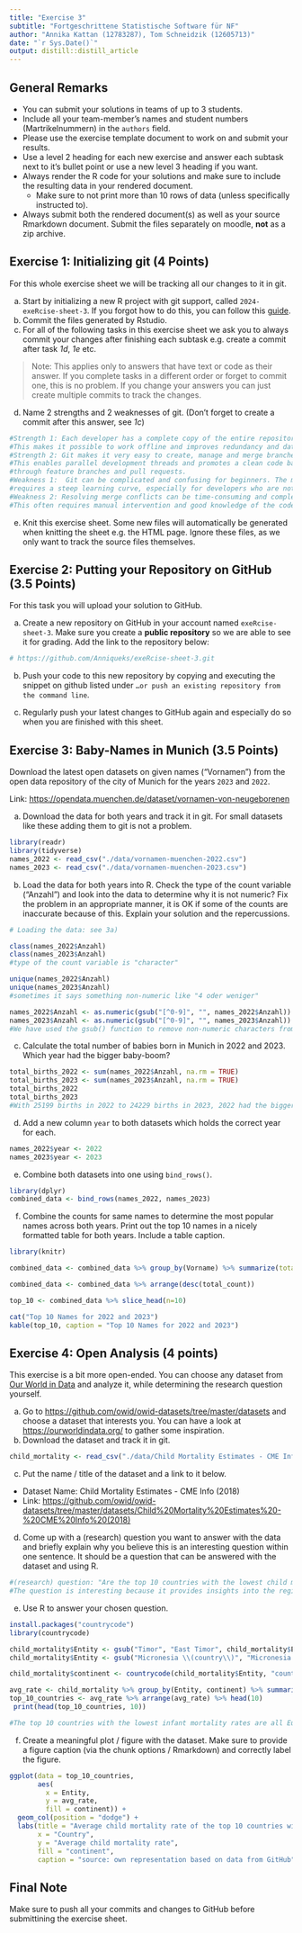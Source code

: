 ```yaml
---
title: "Exercise 3"
subtitle: "Fortgeschrittene Statistische Software für NF"
author: "Annika Kattan (12783287), Tom Schneidzik (12605713)"
date: "`r Sys.Date()`"
output: distill::distill_article
---
```


## General Remarks

-   You can submit your solutions in teams of up to 3 students.
-   Include all your team-member's names and student numbers
    (Martrikelnummern) in the `authors` field.
-   Please use the exercise template document to work on and submit your
    results.
-   Use a level 2 heading for each new exercise and answer each subtask
    next to it's bullet point or use a new level 3 heading if you want.
-   Always render the R code for your solutions and make sure to include
    the resulting data in your rendered document.
    -   Make sure to not print more than 10 rows of data (unless
        specifically instructed to).
-   Always submit both the rendered document(s) as well as your source
    Rmarkdown document. Submit the files separately on moodle, **not**
    as a zip archive.

## Exercise 1: Initializing git (4 Points)

For this whole exercise sheet we will be tracking all our changes to it
in git.

a)  Start by initializing a new R project with git support, called
    `2024-exeRcise-sheet-3`. If you forgot how to do this, you can
    follow this
    [guide](https://malikaihle.github.io/Introduction-RStudio-Git-GitHub/rstudio_project.html).
b)  Commit the files generated by Rstudio.
c)  For all of the following tasks in this exercise sheet we ask you to
    always commit your changes after finishing each subtask e.g. create
    a commit after task *1d*, *1e* etc.

> Note: This applies only to answers that have text or code as their
> answer. If you complete tasks in a different order or forget to commit
> one, this is no problem. If you change your answers you can just
> create multiple commits to track the changes.

d)  Name 2 strengths and 2 weaknesses of git. (Don't forget to create a
    commit after this answer, see *1c*)
    
```r
#Strength 1: Each developer has a complete copy of the entire repository, including the entire history.
#This makes it possible to work offline and improves redundancy and data security
#Strength 2: Git makes it very easy to create, manage and merge branches. 
#This enables parallel development threads and promotes a clean code base 
#through feature branches and pull requests.
#Weakness 1:  Git can be complicated and confusing for beginners. The multitude of commands and options 
#requires a steep learning curve, especially for developers who are not familiar with version control systems.
#Weakness 2: Resolving merge conflicts can be time-consuming and complex, especially in large projects with many participants. 
#This often requires manual intervention and good knowledge of the code base.
```
    
    
e)  Knit this exercise sheet. Some new files will automatically be
    generated when knitting the sheet e.g. the HTML page. Ignore these
    files, as we only want to track the source files themselves.

## Exercise 2: Putting your Repository on GitHub (3.5 Points)

For this task you will upload your solution to GitHub.

a)  Create a new repository on GitHub in your account named
    `exeRcise-sheet-3`. Make sure you create a **public repository** so
    we are able to see it for grading. Add the link to the repository
    below:
```r
# https://github.com/Anniqueks/exeRcise-sheet-3.git 
```
    
b)  Push your code to this new repository by copying and executing the
    snippet on github listed under
    `…or push an existing repository from the command line`.

c)  Regularly push your latest changes to GitHub again and especially do
    so when you are finished with this sheet.

## Exercise 3: Baby-Names in Munich (3.5 Points)

Download the latest open datasets on given names ("Vornamen") from the
open data repository of the city of Munich for the years `2023` and
`2022`.

Link: <https://opendata.muenchen.de/dataset/vornamen-von-neugeborenen>

a)  Download the data for both years and track it in git. For small
    datasets like these adding them to git is not a problem.

```r
library(readr)
library(tidyverse)
names_2022 <- read_csv("./data/vornamen-muenchen-2022.csv")
names_2023 <- read_csv("./data/vornamen-muenchen-2023.csv")
```


b)  Load the data for both years into R. Check the type of the count
    variable ("Anzahl") and look into the data to determine why it is
    not numeric? Fix the problem in an appropriate manner, it is OK if
    some of the counts are inaccurate because of this. Explain your
    solution and the repercussions.
    
```r
# Loading the data: see 3a)

class(names_2022$Anzahl)
class(names_2023$Anzahl)
#type of the count variable is "character"

unique(names_2022$Anzahl)
unique(names_2023$Anzahl)
#sometimes it says something non-numeric like "4 oder weniger"

names_2022$Anzahl <- as.numeric(gsub("[^0-9]", "", names_2022$Anzahl))
names_2023$Anzahl <- as.numeric(gsub("[^0-9]", "", names_2023$Anzahl))
#We have used the gsub() function to remove non-numeric characters from the “Number” column. For example, we have turned “4 or less” into 4, which makes our data slightly less accurate because we are now working with exactly 4 instead of less than/equal to 4.
```


c)  Calculate the total number of babies born in Munich in 2022
    and 2023. Which year had the bigger baby-boom?
    
```r
total_births_2022 <- sum(names_2022$Anzahl, na.rm = TRUE)
total_births_2023 <- sum(names_2023$Anzahl, na.rm = TRUE)
total_births_2022
total_births_2023
#With 25199 births in 2022 to 24229 births in 2023, 2022 had the bigger baby-boom in Munich.
```


d)  Add a new column `year` to both datasets which holds the correct
    year for each.
    
```r
names_2022$year <- 2022
names_2023$year <- 2023
```


e)  Combine both datasets into one using `bind_rows()`.

```r
library(dplyr)
combined_data <- bind_rows(names_2022, names_2023)
```


f)  Combine the counts for same names to determine the most popular
    names across both years. Print out the top 10 names in a nicely
    formatted table for both years. Include a table caption.
    
```r
library(knitr)

combined_data <- combined_data %>% group_by(Vorname) %>% summarize(total_count = sum(Anzahl))

combined_data <- combined_data %>% arrange(desc(total_count))

top_10 <- combined_data %>% slice_head(n=10)

cat("Top 10 Names for 2022 and 2023")
kable(top_10, caption = "Top 10 Names for 2022 and 2023")
```


## Exercise 4: Open Analysis (4 points)

This exercise is a bit more open-ended. You can choose any dataset from
[Our World in Data](https://ourworldindata.org/) and analyze it, while
determining the research question yourself.

a)  Go to <https://github.com/owid/owid-datasets/tree/master/datasets>
    and choose a dataset that interests you. You can have a look at
    <https://ourworldindata.org/> to gather some inspiration.
b)  Download the dataset and track it in git.

```r
child_mortality <- read_csv("./data/Child Mortality Estimates - CME Info (2018).csv")
```


c)  Put the name / title of the dataset and a link to it below.

-   Dataset Name: Child Mortality Estimates - CME Info (2018) 
-   Link: <https://github.com/owid/owid-datasets/tree/master/datasets/Child%20Mortality%20Estimates%20-%20CME%20Info%20(2018)>

d)  Come up with a (research) question you want to answer with the data
    and briefly explain why you believe this is an interesting question
    within one sentence. It should be a question that can be answered
    with the dataset and using R.
```r
#(research) question: "Are the top 10 countries with the lowest child mortality rates all from the same continent?" 
#The question is interesting because it provides insights into the regional distribution of health resources and highlights potential regional differences in infant mortality.
```

e)  Use R to answer your chosen question.


```r
install.packages("countrycode")
library(countrycode)

child_mortality$Entity <- gsub("Timor", "East Timor", child_mortality$Entity)
child_mortality$Entity <- gsub("Micronesia \\(country\\)", "Micronesia (Federated States of)", child_mortality$Entity)

child_mortality$continent <- countrycode(child_mortality$Entity, "country.name", "continent")

avg_rate <- child_mortality %>% group_by(Entity, continent) %>% summarize(avg_rate = mean(`Child Mortality Estimates (CME Info (2016))`, na.rm = TRUE))
top_10_countries <- avg_rate %>% arrange(avg_rate) %>% head(10)
 print(head(top_10_countries, 10))

#The top 10 countries with the lowest infant mortality rates are all European with the exception of Cyprus, which is Asian.
```

f)  Create a meaningful plot / figure with the dataset. Make sure to
    provide a figure caption (via the chunk options / Rmarkdown) and
    correctly label the figure.

```r
ggplot(data = top_10_countries,
       aes(
         x = Entity,
         y = avg_rate,
         fill = continent)) + 
  geom_col(position = "dodge") +
  labs(title = "Average child mortality rate of the top 10 countries with the lowest ",
       x = "Country",
       y = "Average child mortality rate",
       fill = "continent",
       caption = "source: own representation based on data from GitHub")
```


## Final Note

Make sure to push all your commits and changes to GitHub before
submittining the exercise sheet.
